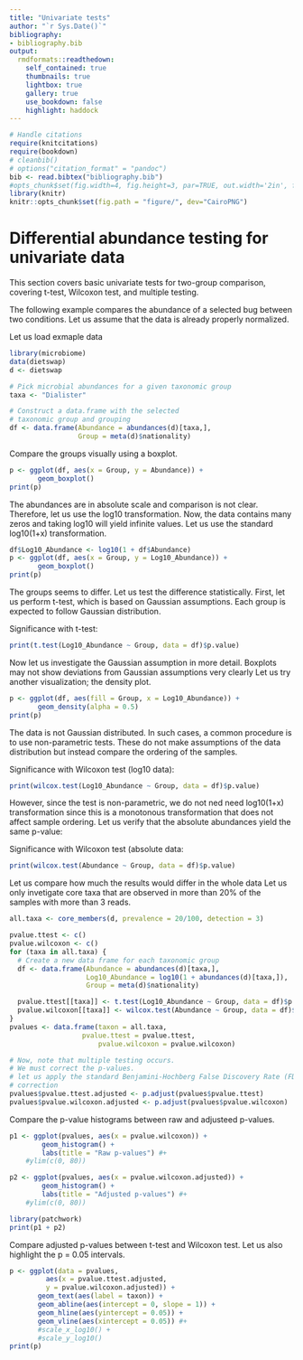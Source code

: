 ```yaml
---
title: "Univariate tests"
author: "`r Sys.Date()`"
bibliography: 
- bibliography.bib
output:
  rmdformats::readthedown:
    self_contained: true
    thumbnails: true
    lightbox: true
    gallery: true
    use_bookdown: false
    highlight: haddock
---
```

<!--
  %\VignetteEngine{knitr::rmarkdown}
  %\VignetteIndexEntry{microbiome tutorial - atlas}
  %\usepackage[utf8]{inputenc}
-->



```r
# Handle citations
require(knitcitations)
require(bookdown)
# cleanbib()
# options("citation_format" = "pandoc")
bib <- read.bibtex("bibliography.bib")
#opts_chunk$set(fig.width=4, fig.height=3, par=TRUE, out.width='2in', fig.pos='H')
library(knitr)
knitr::opts_chunk$set(fig.path = "figure/", dev="CairoPNG")
```


# Differential abundance testing for univariate data

This section covers basic univariate tests for two-group comparison,
covering t-test, Wilcoxon test, and multiple testing.
  
The following example compares the abundance of a selected bug between
two conditions. Let us assume that the data is already properly
normalized.

Let us load exmaple data

```r
library(microbiome)
data(dietswap)
d <- dietswap

# Pick microbial abundances for a given taxonomic group
taxa <- "Dialister"

# Construct a data.frame with the selected
# taxonomic group and grouping
df <- data.frame(Abundance = abundances(d)[taxa,],
                 Group = meta(d)$nationality)

```


Compare the groups visually using a boxplot.

```r
p <- ggplot(df, aes(x = Group, y = Abundance)) +
       geom_boxplot()
print(p)
```



The abundances are in absolute scale and comparison is not clear.
Therefore, let us use the log10 transformation.
Now, the data contains many zeros and taking log10 will yield
infinite values. Let us use the standard log10(1+x) transformation.

```r
df$Log10_Abundance <- log10(1 + df$Abundance)
p <- ggplot(df, aes(x = Group, y = Log10_Abundance)) +
       geom_boxplot()
print(p)
```



The groups seems to differ. Let us test the difference statistically.
First, let us perform t-test, which is based on Gaussian assumptions.
Each group is expected to follow Gaussian distribution.

Significance with t-test:

```r
print(t.test(Log10_Abundance ~ Group, data = df)$p.value)
```


Now let us investigate the Gaussian assumption in more
detail. Boxplots may not show deviations from Gaussian assumptions
very clearly Let us try another visualization; the density plot.

```r
p <- ggplot(df, aes(fill = Group, x = Log10_Abundance)) +
       geom_density(alpha = 0.5)
print(p)
```


The data is not Gaussian distributed.  In such cases, a common
procedure is to use non-parametric tests. These do not make
assumptions of the data distribution but instead compare the ordering
of the samples.


Significance with Wilcoxon test (log10 data):

```r
print(wilcox.test(Log10_Abundance ~ Group, data = df)$p.value)
```


However, since the test is non-parametric, we do not ned need
log10(1+x) transformation since this is a monotonous transformation
that does not affect sample ordering. Let us verify that the absolute
abundances yield the same p-value:

Significance with Wilcoxon test (absolute data:

```r
print(wilcox.test(Abundance ~ Group, data = df)$p.value)
```


Let us compare how much the results would differ in the whole data Let
us only invetigate core taxa that are observed in more than 20% of the
samples with more than 3 reads.

```r
all.taxa <- core_members(d, prevalence = 20/100, detection = 3)

pvalue.ttest <- c()
pvalue.wilcoxon <- c()
for (taxa in all.taxa) {
  # Create a new data frame for each taxonomic group
  df <- data.frame(Abundance = abundances(d)[taxa,],
                   Log10_Abundance = log10(1 + abundances(d)[taxa,]),  
                   Group = meta(d)$nationality)

  pvalue.ttest[[taxa]] <- t.test(Log10_Abundance ~ Group, data = df)$p.value
  pvalue.wilcoxon[[taxa]] <- wilcox.test(Abundance ~ Group, data = df)$p.value  
}
pvalues <- data.frame(taxon = all.taxa,
	              pvalue.ttest = pvalue.ttest,
                      pvalue.wilcoxon = pvalue.wilcoxon)

# Now, note that multiple testing occurs.
# We must correct the p-values.
# let us apply the standard Benjamini-Hochberg False Discovery Rate (FDR)
# correction
pvalues$pvalue.ttest.adjusted <- p.adjust(pvalues$pvalue.ttest)
pvalues$pvalue.wilcoxon.adjusted <- p.adjust(pvalues$pvalue.wilcoxon)
```


Compare the p-value histograms between raw and adjusteed p-values.

```r
p1 <- ggplot(pvalues, aes(x = pvalue.wilcoxon)) +
        geom_histogram() +
        labs(title = "Raw p-values") #+
	#ylim(c(0, 80))

p2 <- ggplot(pvalues, aes(x = pvalue.wilcoxon.adjusted)) +
        geom_histogram() +
        labs(title = "Adjusted p-values") #+
	#ylim(c(0, 80))	

library(patchwork)
print(p1 + p2)
```


Compare adjusted p-values between t-test and Wilcoxon test. Let us
also highlight the p = 0.05 intervals.

```r
p <- ggplot(data = pvalues,
         aes(x = pvalue.ttest.adjusted,
	     y = pvalue.wilcoxon.adjusted)) +
       geom_text(aes(label = taxon)) + 
       geom_abline(aes(intercept = 0, slope = 1)) +
       geom_hline(aes(yintercept = 0.05)) +
       geom_vline(aes(xintercept = 0.05)) #+
       #scale_x_log10() +
       #scale_y_log10()        
print(p)
```













